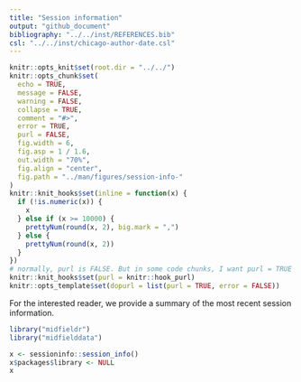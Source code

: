 ```yaml
---
title: "Session information"
output: "github_document"
bibliography: "../../inst/REFERENCES.bib"
csl: "../../inst/chicago-author-date.csl"
---
```



```r
knitr::opts_knit$set(root.dir = "../../")
knitr::opts_chunk$set(
  echo = TRUE,
  message = FALSE,
  warning = FALSE,
  collapse = TRUE,
  comment = "#>",
  error = TRUE,
  purl = FALSE,
  fig.width = 6,
  fig.asp = 1 / 1.6,
  out.width = "70%",
  fig.align = "center",
  fig.path = "../man/figures/session-info-"
)
knitr::knit_hooks$set(inline = function(x) {
  if (!is.numeric(x)) {
    x
  } else if (x >= 10000) {
    prettyNum(round(x, 2), big.mark = ",")
  } else {
    prettyNum(round(x, 2))
  }
})
# normally, purl is FALSE. But in some code chunks, I want purl = TRUE so that the code in the vignette is executed to pass R CMD check. These next few lines set that up. In the code chunk header, add opts.label = 'dopurl'
knitr::knit_hooks$set(purl = knitr::hook_purl)
knitr::opts_template$set(dopurl = list(purl = TRUE, error = FALSE))
```

For the interested reader, we provide a summary of the most recent session information.  

```r
library("midfieldr")
library("midfielddata")

x <- sessioninfo::session_info()
x$packages$library <- NULL
x
```


